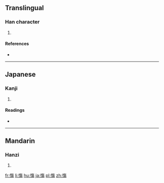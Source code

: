 ==Translingual==

===Han character===
{{Han char|rn=61|rad=心|as=11|sn=14|four=|canj=心人日竹 (POAH)|ids=⿰[[忄]]⿱[[𠂉]][[昜]]}}

# {{defn|Han|sort=心11}}

====References====
* {{Han ref|kx=0400.010|dkj=11133|dj=0739.210|hdz=42346.070|uh=616F|ud=24943}}

----

==Japanese==

===Kanji===
{{ja-kanji|grade=|rs=心11}}

# {{defn|lang=ja|sort=心11}}

====Readings====
* {{ja-readings|on=[[しょう]] (shō)|kun=[[いたむ]] (itamu)}}

----

==Mandarin==

===Hanzi===
{{cmn-hanzi|pin=[[shāng]] ([[shang1]])|wg=shang<sup>1</sup>}}

# {{defn|lang=cmn|sort=心11}}

[[fr:慯]]
[[li:慯]]
[[hu:慯]]
[[ja:慯]]
[[pl:慯]]
[[zh:慯]]